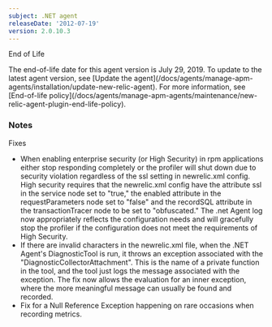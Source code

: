 ```yaml
---
subject: .NET agent
releaseDate: '2012-07-19'
version: 2.0.10.3
---
```


End of Life

<Callout variant="important">
  The end-of-life date for this agent version is July 29, 2019. To update to the latest agent version, see [Update the agent](/docs/agents/manage-apm-agents/installation/update-new-relic-agent). For more information, see [End-of-life policy](/docs/agents/manage-apm-agents/maintenance/new-relic-agent-plugin-end-life-policy).
</Callout>

### Notes

Fixes

* When enabling enterprise security (or High Security) in rpm applications either stop responding completely or the profiler will shut down due to security violation regardless of the ssl setting in newrelic.xml config.  
  High security requires that the newrelic.xml config have the attribute ssl in the service node set to "true," the enabled attribute in the requestParameters node set to "false" and the recordSQL attribute in the transactionTracer node to be set to "obfuscated." The .net Agent log now appropriately reflects the configuration needs and will gracefully stop the profiler if the configuration does not meet the requirements of High Security.
* If there are invalid characters in the newrelic.xml file, when the .NET Agent's DiagnosticTool is run, it throws an exception associated with the "DiagnosticCollectorAttachment". This is the name of a private function in the tool, and the tool just logs the message associated with the exception. The fix now allows the evaluation for an inner exception, where the more meaningful message can usually be found and recorded.
* Fix for a Null Reference Exception happening on rare occasions when recording metrics.
